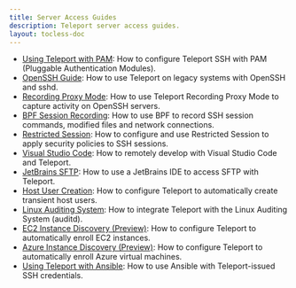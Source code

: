 ```yaml
---
title: Server Access Guides
description: Teleport server access guides.
layout: tocless-doc
---
```


- [Using Teleport with PAM](./guides/ssh-pam.mdx): How to configure Teleport SSH with PAM (Pluggable Authentication Modules).
- [OpenSSH Guide](./guides/openssh.mdx): How to use Teleport on legacy systems with OpenSSH and sshd.
- [Recording Proxy Mode](./guides/recording-proxy-mode.mdx): How to use Teleport Recording Proxy Mode to capture activity on OpenSSH servers.
- [BPF Session Recording](./guides/bpf-session-recording.mdx): How to use BPF to record SSH session commands, modified files and network connections.
- [Restricted Session](./guides/restricted-session.mdx): How to configure and use Restricted Session to apply security policies to SSH sessions.
- [Visual Studio Code](./guides/vscode.mdx): How to remotely develop with Visual Studio Code and Teleport.
- [JetBrains SFTP](./guides/jetbrains-sftp.mdx): How to use a JetBrains IDE to access SFTP with Teleport.
- [Host User Creation](./guides/host-user-creation.mdx): How to configure Teleport to automatically create transient host users.
- [Linux Auditing System](./guides/auditd.mdx): How to integrate Teleport with the Linux Auditing System (auditd).
- [EC2 Instance Discovery (Preview)](./guides/ec2-discovery.mdx): How to configure Teleport to automatically enroll EC2 instances.
- [Azure Instance Discovery (Preview)](./guides/azure-discovery.mdx): How to configure Teleport to automatically enroll Azure virtual machines.
- [Using Teleport with Ansible](./guides/ansible.mdx): How to use Ansible with
  Teleport-issued SSH credentials. 
